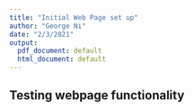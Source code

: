 ```yaml
---
title: "Initial Web Page set up"
author: "George Ni"
date: "2/3/2021"
output:
  pdf_document: default
  html_document: default
---
```


## Testing webpage functionality
